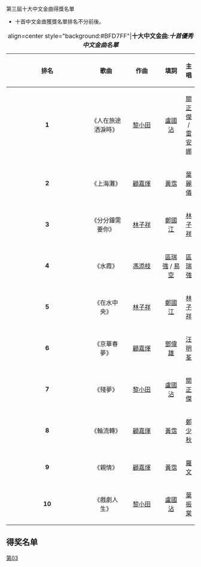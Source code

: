 {{Infobox award
| name     = 第三屆十大中文金曲頒獎音樂會
| image    = 
| caption  = 
| date     = {{Start date|1981|1|30}}
| location = {{flag|BHKG}}[[灣仔|灣仔]][[伊利沙伯體育館|伊利沙伯體育館]]
| host     = [[區瑞強|區瑞強]]、[[鄧藹霖|鄧藹霖]]
| network  = 
| ratings  = 
| previous = [[第二屆十大中文金曲得獎名單|第二屆]]
| main     = [[十大中文金曲頒獎音樂會|十大中文金曲]]
| next     = [[第四屆十大中文金曲得獎名單|第四屆]]
}}
第三屆十大中文金曲得獎名單

* 十首中文金曲獲獎名單排名不分前後。

{| class="wikitable" width=95% align=center 
|- 
|+ align=center style="background:#BFD7FF"|'''十大中文金曲''':'''''十首優秀中文金曲名單'''''
!colspan=1 width=5%| '''排名'''
!colspan=1 width=20%| '''歌曲'''
!colspan=1 width=20%| '''作曲'''
!colspan=1 width=25%| '''填詞'''
!colspan=1 width=25%| '''主唱'''
|-
|align=center| '''1'''
|align=center| 《人在旅途洒淚時》
|align=center| [[黎小田|黎小田]] 
|align=center| [[盧國沾|盧國沾]]
|align=center| [[關正傑|關正傑]] / [[雷安娜|雷安娜]]
|-
|align=center| '''2'''
|align=center| 《上海灘》
|align=center| [[顧嘉煇|顧嘉煇]] 
|align=center| [[黃霑|黃霑]]
|align=center| [[葉麗儀|葉麗儀]] 
|-
|align=center| '''3'''
|align=center| 《分分鐘需要你》
|align=center| [[林子祥|林子祥]]
|align=center| [[鄭國江|鄭國江]] 
|align=center| [[林子祥|林子祥]]
|-
|align=center| '''4'''
|align=center| 《水霞》
|align=center| [[馮添枝|馮添枝]] 
|align=center| [[區瑞強|區瑞強]] / [[易空|易空]]
|align=center| [[區瑞強|區瑞強]]
|-
|align=center| '''5'''
|align=center| 《在水中央》
|align=center| [[林子祥|林子祥]]
|align=center| [[鄭國江|鄭國江]]
|align=center| [[林子祥|林子祥]]
|-
|align=center| '''6'''
|align=center| 《京華春夢》
|align=center| [[顧嘉煇|顧嘉煇]] 
|align=center| [[鄧偉雄|鄧偉雄]]
|align=center| [[汪明荃|汪明荃]] 
|-
|align=center| '''7'''
|align=center| 《殘夢》
|align=center| [[黎小田|黎小田]]
|align=center| [[盧國沾|盧國沾]]
|align=center| [[關正傑|關正傑]] 
|-
|align=center| '''8'''
|align=center| 《輪流轉》
|align=center| [[顧嘉煇|顧嘉煇]]
|align=center| [[黃霑|黃霑]]
|align=center| [[鄭少秋|鄭少秋]] 
|-
|align=center| '''9'''
|align=center| 《親情》
|align=center| [[顧嘉煇|顧嘉煇]] 
|align=center| [[黃霑|黃霑]]
|align=center| [[羅文|羅文]] 
|-
|align=center| '''10'''
|align=center| 《戲劇人生》
|align=center| [[黎小田|黎小田]]
|align=center| [[盧國沾|盧國沾]]
|align=center| [[葉振棠|葉振棠]] 
|}

==得奖名单==
{{十大中文金曲頒獎音樂會}}
{{十大中文金曲得獎名單}}

{{香港音乐颁奖典礼}}

[[category:十大中文金曲|第03]]